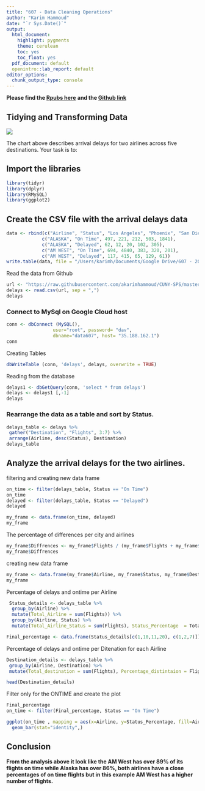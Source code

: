 ```yaml
---
title: "607 - Data Cleaning Operations"
author: "Karim Hammoud"
date: "`r Sys.Date()`"
output:
  html_document:
    highlight: pygments
    theme: cerulean
    toc: yes
    toc_float: yes
  pdf_document: default
  openintro::lab_report: default
editor_options:
  chunk_output_type: console
---
```


**Please find the [Rpubs here](https://rpubs.com/karim7mod/666335)**
**and the [Github link](https://github.com/akarimhammoud/CUNY-SPS/tree/master/607-Data-Acquisition-and-Management-CUNY-SPS-Fall2020/W5%20-%20Data%20Cleaning%20Operations)**


## **Tidying and Transforming Data**

![](ImageW5.png)

The chart above describes arrival delays for two airlines across five destinations. Your task is to:

## Import the libraries

```r
library(tidyr)
library(dplyr)
library(RMySQL)
library(ggplot2)
```

## Create the CSV file with the arrival delays data

```r
data <- rbind(c("Airline", "Status", "Los Angeles", "Phoenix", "San Diego", "San Francisco", "Seattle"),
             c("ALASKA", "On Time", 497, 221, 212, 503, 1841),
             c("ALASKA", "Delayed", 62, 12, 20, 102, 305),
             c("AM WEST", "On Time", 694, 4840, 383, 320, 201),
             c("AM WEST", "Delayed", 117, 415, 65, 129, 61))
write.table(data, file = "/Users/karimh/Documents/Google Drive/607 - 2020 Fall- Data Acquisition and Management DATA 607 CUNY SPS/607 - W5 - Working with Tidy Data/DATA_607_Assignment5.csv", sep = ",", col.names=F, row.names=F)
```

Read the data from Github

```r
url <- "https://raw.githubusercontent.com/akarimhammoud/CUNY-SPS/master/607-Data-Acquisition-and-Management-CUNY-SPS-Fall2020/W5%20-%20Data%20Cleaning%20Operations/DATA_607_Assignment5.csv"
delays <- read.csv(url, sep = ",")
delays
```

### Connect to MySql on Google Cloud host
```r
conn <- dbConnect (MySQL(),
                 user="root", password= "dav",
                 dbname="data607", host= "35.188.162.1")
conn
```


Creating Tables
```r
dbWriteTable (conn, 'delays', delays, overwrite = TRUE)
```

Reading from the database
```r
delays1 <- dbGetQuery(conn, 'select * from delays')
delays <- delays1 [,-1]
delays
```

### Rearrange the data as a table and sort by Status.

```r
delays_table <- delays %>%
 gather("Destination", "Flights", 3:7) %>% 
 arrange(Airline, desc(Status), Destination)
delays_table
```

## Analyze the arrival delays for the two airlines.

filtering and creating new data frame
```r
on_time <- filter(delays_table, Status == "On Time")
on_time
delayed <- filter(delays_table, Status == "Delayed")
delayed

my_frame <- data.frame(on_time, delayed)
my_frame
```

The percentage of differences per city and airlines
```r
my_frame$Diffrences <- my_frame$Flights / (my_frame$Flights + my_frame$Flights.1)
my_frame$Diffrences
```

creating new data frame 
```r
my_frame <- data.frame(my_frame$Airline, my_frame$Status, my_frame$Destination, my_frame$Diffrences)
my_frame
```

Percentage of delays and ontime per Airline
```r
 Status_details <- delays_table %>%
  group_by(Airline) %>%
  mutate(Total_Airline = sum(Flights)) %>% 
  group_by(Airline, Status) %>%
  mutate(Total_Airline_Status = sum(Flights), Status_Percentage  = Total_Airline_Status / Total_Airline) 

Final_percentage <- data.frame(Status_details[c(1,10,11,20), c(1,2,7)])
```

Percentage of delays and ontime per Ditenation for each Airline
```r
Destination_details <- delays_table %>%
 group_by(Airline, Destination) %>%
 mutate(Total_destination = sum(Flights), Percentage_distintaion = Flights / Total_destination)

head(Destination_details)
```

Filter only for the ONTIME and create the plot
```r
Final_percentage
on_time <- filter(Final_percentage, Status == "On Time")

ggplot(on_time , mapping = aes(x=Airline, y=Status_Percentage, fill=Airline)) +
  geom_bar(stat="identity",) 
```


## Conclusion 
**From the analysis above it look like the AM West has over 89% of its flights on time while Alaska has over 86%, both airlines have a close percentages of on time flights but in this example AM West has a higher number of flights.**

